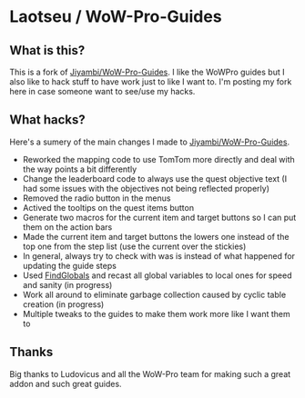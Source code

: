 = Laotseu / WoW-Pro-Guides =

== What is this? ==
This is a fork of [https://github.com/Jiyambi/WoW-Pro-Guides Jiyambi/WoW-Pro-Guides]. I like the WoWPro guides 
but I also like to hack stuff to have work just to like I want to. I'm posting my fork here in case someone want to see/use
my hacks.

== What hacks? ==
Here's a sumery of the main changes I made to [https://github.com/Jiyambi/WoW-Pro-Guides Jiyambi/WoW-Pro-Guides].
* Reworked the mapping code to use TomTom more directly and deal with the way points a bit differently
* Change the leaderboard code to always use the quest objective text (I had some issues with the objectives not being reflected properly)
* Removed the radio button in the menus
* Actived the tooltips on the quest items button
* Generate two macros for the current item and target buttons so I can put them on the action bars
* Made the current item and target buttons the lowers one instead of the top one from the step list (use the current over the stickies)
* In general, always try to check with was is instead of what happened for updating the guide steps
* Used [http://www.wowace.com/addons/findglobals/ FindGlobals] and recast all global variables to local ones for speed and sanity (in progress)
* Work all around to eliminate garbage collection caused by cyclic table creation (in progress)
* Multiple tweaks to the guides to make them work more like I want them to

== Thanks ==
Big thanks to Ludovicus and all the WoW-Pro team for making such a great addon and such great guides.
